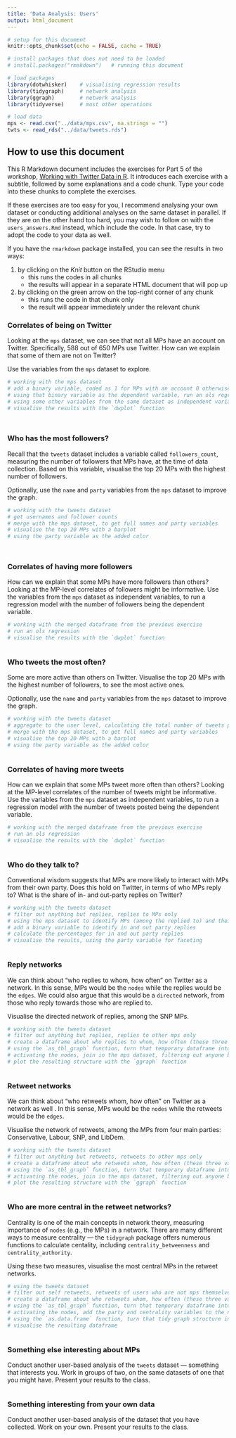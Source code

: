 ```yaml
---
title: 'Data Analysis: Users'
output: html_document
---
```


```r

# setup for this document
knitr::opts_chunk$set(echo = FALSE, cache = TRUE)

# install packages that does not need to be loaded
# install.packages("rmakdown")   # running this document

# load packages
library(dotwhisker)    # visualising regression results
library(tidygraph)     # network analysis
library(ggraph)        # network analysis
library(tidyverse)     # most other operations

# load data
mps <- read.csv("../data/mps.csv", na.strings = "")
twts <- read_rds("../data/tweets.rds")

```

## How to use this document

This R Markdown document includes the exercises for Part 5 of the workshop, [Working with Twitter Data in R](https://resulumit.com/teaching/twtr_workshop.html#1). It introduces each exercise with a subtitle, followed by some explanations and a code chunk. Type your code into these chunks to complete the exercises.

If these exercises are too easy for you, I recommend analysing your own dataset or conducting additional analyses on the same dataset in parallel. If they are on the other hand too hard, you may wish to follow on with the `users_answers.Rmd` instead, which include the code. In that case, try to adopt the code to your data as well.

If you have the `rmarkdown` package installed, you can see the results in two ways:

1) by clicking on the *Knit* button on the RStudio menu
    - this runs the codes in all chunks   
    - the results will appear in a separate HTML document that will pop up
    
2) by clicking on the green arrow on the top-right corner of any chunk
    - this runs the code in that chunk only    
    - the result will appear immediately under the relevant chunk


### Correlates of being on Twitter

Looking at the `mps` dataset, we can see that not all MPs have an account on Twitter. Specifically, 588 out of 650 MPs use Twitter. How can we explain that some of them are not on Twitter?

Use the variables from the `mps` dataset to explore.

```r

# working with the mps dataset
# add a binary variable, coded as 1 for MPs with an account 0 otherwise
# using that binary variable as the dependent variable, run an ols regression
# using some other variables from the same dataset as independent variables
# visualise the results with the `dwplot` function




```

### Who has the most followers?

Recall that the `tweets` dataset includes a variable called `followers_count`, measuring the number of followers that MPs have, at the time of data collection. Based on this variable, visualise the top 20 MPs with the highest number of followers.

Optionally, use the `name` and `party` variables from the `mps` dataset to improve the graph. 

```r

# working with the tweets dataset
# get usernames and follower counts
# merge with the mps dataset, to get full names and party variables
# visualise the top 20 MPs with a barplot
# using the party variable as the added color




```

### Correlates of having more followers

How can we explain that some MPs have more followers than others? Looking at the MP-level correlates of followers might be informative. Use the variables from the `mps` dataset as independent variables, to run a regression model with the number of followers being the dependent variable.

```r

# working with the merged dataframe from the previous exercise
# run an ols regression
# visualise the results with the `dwplot` function



```

### Who tweets the most often?

Some are more active than others on Twitter. Visualise the top 20 MPs with the highest number of followers, to see the most active ones.

Optionally, use the `name` and `party` variables from the `mps` dataset to improve the graph. 

```r

# working with the tweets dataset
# aggregate to the user level, calculating the total number of tweets posted
# merge with the mps dataset, to get full names and party variables
# visualise the top 20 MPs with a barplot
# using the party variable as the added color



```

### Correlates of having more tweets

How can we explain that some MPs tweet more often than others?  Looking at the MP-level correlates of the number of tweets might be informative. Use the variables from the `mps` dataset as independent variables, to run a regression model with the number of tweets posted being the dependent variable.

```r

# working with the merged dataframe from the previous exercise
# run an ols regression
# visualise the results with the `dwplot` function



```

### Who do they talk to?

Conventional wisdom suggests that MPs are more likely to interact with MPs from their own party. Does this hold on Twitter, in terms of who MPs reply to? What is the share of in- and out-party replies on Twitter? 

```r

# working with the tweets dataset
# filter out anything but replies, replies to MPs only
# using the mps dataset to identify MPs (among the replied to) and their parties
# add a binary variable to identify in and out party replies
# calculate the percentages for in and out party replies
# visualise the results, using the party variable for faceting 



```

### Reply networks

We can think about "who replies to whom, how often" on Twitter as a network. In this sense, MPs would be the `nodes` while the replies would be the `edges`. We could also argue that this would be a `directed` network, from those who reply towards those who are replied to.

Visualise the directed network of replies, among the SNP MPs.

```r

# working with the tweets dataset
# filter out anything but replies, replies to other mps only
# create a dataframe about who replies to whom, how often (these three variables only)
# using the `as_tbl_graph` function, turn that temporary dataframe into a data structure for tidy graph
# activating the nodes, join in the mps dataset, filtering out anyone but snp mps
# plot the resulting structure with the `ggraph` function



```

### Retweet networks

We can think about "who retweets whom, how often" on Twitter as a network as well . In this sense, MPs would be the `nodes` while the retweets would be the `edges`.

Visualise the network of retweets, among the MPs from four main parties: Conservative, Labour, SNP, and LibDem.

```r

# working with the tweets dataset
# filter out anything but retweets, retweets to other mps only
# create a dataframe about who retweets whom, how often (these three variables only)
# using the `as_tbl_graph` function, turn that temporary dataframe into a data structure for tidy graph
# activating the nodes, join in the mps dataset, filtering out anyone but mps from the four parties
# plot the resulting structure with the `ggraph` function



```

### Who are more central in the retweet networks?

Centrality is one of the main concepts in network theory, measuring importance of `nodes` (e.g., the MPs) in a network. There are many different ways to measure centrality --- the `tidygraph` package offers numerous functions to calculate centality, including `centrality_betweenness` and `centrality_authority`.

Using these two measures, visualise the most central MPs in the retweet networks.

```r

# using the tweets dataset
# filter out self retweets, retweets of users who are not mps themselves
# create a dataframe about who retweets whom, how often (these three variables only)
# using the `as_tbl_graph` function, turn that temporary dataframe into a data structure for tidy graph
# activating the nodes, add the party and centrality variables to the nodes
# using the `as.data.frame` function, turn that tidy graph structure into a data frame so that you can identify the top 20 MPs in each category of centrality
# visualise the resulting dataframe



```


### Something else interesting about MPs

Conduct another user-based analysis of the `tweets` dataset --- something that interests you. Work in groups of two, on the same datasets of one that you might have. Present your results to the class.


```r



```


### Something interesting from your own data

Conduct another user-based analysis of the dataset that you have collected. Work on your own. Present your results to the class.

```r



```
